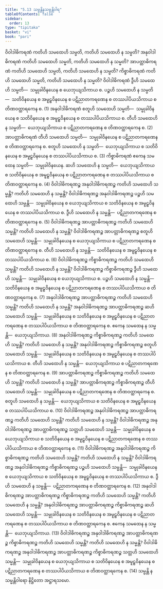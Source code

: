 ```yaml
---
title: "5.13 သမ္မန္တိနသမ္မန္တိဝါရ"
tableOfContents: false
sidebar:
  order: 13
type: "tipitaka"
basket: "vi"
book: "pari"
---
```



<DynamicBreadcrumb />

<Division number="308" book="pari" e="ch" v="5" p="197">

<Paragraph number="1347" book="pari">
ဝိဝါဒါဓိကရဏံ ကတိဟိ သမထေဟိ သမ္မတိ, ကတိဟိ သမထေဟိ န သမ္မတိ? အနုဝါဒါဓိကရဏံ ကတိဟိ သမထေဟိ သမ္မတိ, ကတိဟိ သမထေဟိ န သမ္မတိ? အာပတ္တာဓိကရဏံ ကတိဟိ သမထေဟိ သမ္မတိ, ကတိဟိ သမထေဟိ န သမ္မတိ? ကိစ္စာဓိကရဏံ ကတိဟိ သမထေဟိ သမ္မတိ, ကတိဟိ သမထေဟိ န သမ္မတိ?
</Paragraph>

<Paragraph number="1348" book="pari">
ဝိဝါဒါဓိကရဏံ ဒွီဟိ သမထေဟိ သမ္မတိ—  သမ္မုခါဝိနယေန စ ယေဘုယျသိကာယ စ. ပဉ္စဟိ သမထေဟိ န သမ္မတိ—  သတိဝိနယေန စ အမူဠှဝိနယေန စ ပဋိညာတကရဏေန စ တဿပါပိယသိကာယ စ တိဏဝတ္ထာရကေန စ. (1)
</Paragraph>

<Paragraph number="1349" book="pari">
အနုဝါဒါဓိကရဏံ စတူဟိ သမထေဟိ သမ္မတိ—  သမ္မုခါဝိနယေန စ သတိဝိနယေန စ အမူဠှဝိနယေန စ တဿပါပိယသိကာယ စ. တီဟိ သမထေဟိ န သမ္မတိ—  ယေဘုယျသိကာယ စ ပဋိညာတကရဏေန စ တိဏဝတ္ထာရကေန စ. (2)
</Paragraph>

<Paragraph number="1350" book="pari">
အာပတ္တာဓိကရဏံ တီဟိ သမထေဟိ သမ္မတိ—  သမ္မုခါဝိနယေန စ ပဋိညာတကရဏေန စ တိဏဝတ္ထာရကေန စ. စတူဟိ သမထေဟိ န သမ္မတိ—  ယေဘုယျသိကာယ စ သတိဝိနယေန စ အမူဠှဝိနယေန စ တဿပါပိယသိကာယ စ. (3)
</Paragraph>

<Paragraph number="1351" book="pari">
ကိစ္စာဓိကရဏံ ဧကေန သမထေန သမ္မတိ—  သမ္မုခါဝိနယေန. ဆဟိ သမထေဟိ န သမ္မတိ—  ယေဘုယျသိကာယ စ သတိဝိနယေန စ အမူဠှဝိနယေန စ ပဋိညာတကရဏေန စ တဿပါပိယသိကာယ စ တိဏဝတ္ထာရကေန စ. (4)
</Paragraph>

<Paragraph number="1352" book="pari">
ဝိဝါဒါဓိကရဏဉ္စ အနုဝါဒါဓိကရဏဉ္စ ကတိဟိ သမထေဟိ သမ္မန္တိ? ကတိဟိ သမထေဟိ န သမ္မန္တိ? ဝိဝါဒါဓိကရဏဉ္စ အနုဝါဒါဓိကရဏဉ္စ ပဉ္စဟိ သမထေဟိ သမ္မန္တိ—  သမ္မုခါဝိနယေန စ ယေဘုယျသိကာယ စ သတိဝိနယေန စ အမူဠှဝိနယေန စ တဿပါပိယသိကာယ စ. ဒွီဟိ သမထေဟိ န သမ္မန္တိ—  ပဋိညာတကရဏေန စ တိဏဝတ္ထာရကေန စ. (5)
</Paragraph>

<Paragraph number="1353" book="pari">
ဝိဝါဒါဓိကရဏဉ္စ အာပတ္တာဓိကရဏဉ္စ ကတိဟိ သမထေဟိ သမ္မန္တိ? ကတိဟိ သမထေဟိ န သမ္မန္တိ? ဝိဝါဒါဓိကရဏဉ္စ အာပတ္တာဓိကရဏဉ္စ စတူဟိ သမထေဟိ သမ္မန္တိ—  သမ္မုခါဝိနယေန စ ယေဘုယျသိကာယ စ ပဋိညာတကရဏေန စ တိဏဝတ္ထာရကေန စ. တီဟိ သမထေဟိ န သမ္မန္တိ—  သတိဝိနယေန စ အမူဠှဝိနယေန စ တဿပါပိယသိကာယ စ. (6)
</Paragraph>

<Paragraph number="1354" book="pari">
ဝိဝါဒါဓိကရဏဉ္စ ကိစ္စာဓိကရဏဉ္စ ကတိဟိ သမထေဟိ သမ္မန္တိ? ကတိဟိ သမထေဟိ န သမ္မန္တိ? ဝိဝါဒါဓိကရဏဉ္စ ကိစ္စာဓိကရဏဉ္စ ဒွီဟိ သမထေဟိ သမ္မန္တိ—  သမ္မုခါဝိနယေန စ ယေဘုယျသိကာယ စ. ပဉ္စဟိ သမထေဟိ န သမ္မန္တိ—  သတိဝိနယေန စ အမူဠှဝိနယေန စ ပဋိညာတကရဏေန စ တဿပါပိယသိကာယ စ တိဏဝတ္ထာရကေန စ. (7)
</Paragraph>

<Paragraph number="1355" book="pari">
အနုဝါဒါဓိကရဏဉ္စ အာပတ္တာဓိကရဏဉ္စ ကတိဟိ သမထေဟိ သမ္မန္တိ? ကတိဟိ သမထေဟိ န သမ္မန္တိ? အနုဝါဒါဓိကရဏဉ္စ အာပတ္တာဓိကရဏဉ္စ ဆဟိ သမထေဟိ သမ္မန္တိ—  သမ္မုခါဝိနယေန စ သတိဝိနယေန စ အမူဠှဝိနယေန စ ပဋိညာတကရဏေန စ တဿပါပိယသိကာယ စ တိဏဝတ္ထာရကေန စ. ဧကေန သမထေန န သမ္မန္တိ—  ယေဘုယျသိကာယ. (8)
</Paragraph>

<Paragraph number="1356" book="pari">
အနုဝါဒါဓိကရဏဉ္စ ကိစ္စာဓိကရဏဉ္စ ကတိဟိ သမထေဟိ သမ္မန္တိ? ကတိဟိ သမထေဟိ န သမ္မန္တိ? အနုဝါဒါဓိကရဏဉ္စ ကိစ္စာဓိကရဏဉ္စ စတူဟိ သမထေဟိ သမ္မန္တိ—  သမ္မုခါဝိနယေန စ သတိဝိနယေန စ အမူဠှဝိနယေန စ တဿပါပိယသိကာယ စ. တီဟိ သမထေဟိ န သမ္မန္တိ—  ယေဘုယျသိကာယ စ ပဋိညာတကရဏေန စ တိဏဝတ္ထာရကေန စ. (9)
</Paragraph>

<Paragraph number="1357" book="pari">
အာပတ္တာဓိကရဏဉ္စ ကိစ္စာဓိကရဏဉ္စ ကတိဟိ သမထေဟိ သမ္မန္တိ? ကတိဟိ သမထေဟိ န သမ္မန္တိ? အာပတ္တာဓိကရဏဉ္စ ကိစ္စာဓိကရဏဉ္စ တီဟိ သမထေဟိ သမ္မန္တိ—  သမ္မုခါဝိနယေန စ ပဋိညာတကရဏေန စ တိဏဝတ္ထာရကေန စ. စတူဟိ သမထေဟိ န သမ္မန္တိ—  ယေဘုယျသိကာယ စ သတိဝိနယေန စ အမူဠှဝိနယေန စ တဿပါပိယသိကာယ စ. (10)
</Paragraph>

<Paragraph number="1358" book="pari">
ဝိဝါဒါဓိကရဏဉ္စ အနုဝါဒါဓိကရဏဉ္စ အာပတ္တာဓိကရဏဉ္စ ကတိဟိ သမထေဟိ သမ္မန္တိ? ကတိဟိ သမထေဟိ န သမ္မန္တိ? ဝိဝါဒါဓိကရဏဉ္စ အနုဝါဒါဓိကရဏဉ္စ အာပတ္တာဓိကရဏဉ္စ သတ္တဟိ သမထေဟိ သမ္မန္တိ—  သမ္မုခါဝိနယေန စ ယေဘုယျသိကာယ စ သတိဝိနယေန စ အမူဠှဝိနယေန စ ပဋိညာတကရဏေန စ တဿပါပိယသိကာယ စ တိဏဝတ္ထာရကေန စ. (11)
</Paragraph>

<Paragraph number="1359" book="pari">
ဝိဝါဒါဓိကရဏဉ္စ အနုဝါဒါဓိကရဏဉ္စ ကိစ္စာဓိကရဏဉ္စ ကတိဟိ သမထေဟိ သမ္မန္တိ? ကတိဟိ သမထေဟိ န သမ္မန္တိ? ဝိဝါဒါဓိကရဏဉ္စ အနုဝါဒါဓိကရဏဉ္စ ကိစ္စာဓိကရဏဉ္စ ပဉ္စဟိ သမထေဟိ သမ္မန္တိ—  သမ္မုခါဝိနယေန စ ယေဘုယျသိကာယ စ သတိဝိနယေန စ အမူဠှဝိနယေန စ တဿပါပိယသိကာယ စ. ဒွီဟိ သမထေဟိ န သမ္မန္တိ—  ပဋိညာတကရဏေန စ တိဏဝတ္ထာရကေန စ. (12)
</Paragraph>

<Paragraph number="1360" book="pari">
အနုဝါဒါဓိကရဏဉ္စ အာပတ္တာဓိကရဏဉ္စ ကိစ္စာဓိကရဏဉ္စ ကတိဟိ သမထေဟိ သမ္မန္တိ? ကတိဟိ သမထေဟိ န သမ္မန္တိ? အနုဝါဒါဓိကရဏဉ္စ အာပတ္တာဓိကရဏဉ္စ ကိစ္စာဓိကရဏဉ္စ ဆဟိ သမထေဟိ သမ္မန္တိ—  သမ္မုခါဝိနယေန စ သတိဝိနယေန စ အမူဠှဝိနယေန စ ပဋိညာတကရဏေန စ တဿပါပိယသိကာယ စ တိဏဝတ္ထာရကေန စ. ဧကေန သမထေန န သမ္မန္တိ—  ယေဘုယျသိကာယ. (13)
</Paragraph>

<Paragraph number="1361" book="pari">
ဝိဝါဒါဓိကရဏဉ္စ အနုဝါဒါဓိကရဏဉ္စ အာပတ္တာဓိကရဏဉ္စ ကိစ္စာဓိကရဏဉ္စ ကတိဟိ သမထေဟိ သမ္မန္တိ? ကတိဟိ သမထေဟိ န သမ္မန္တိ? ဝိဝါဒါဓိကရဏဉ္စ အနုဝါဒါဓိကရဏဉ္စ အာပတ္တာဓိကရဏဉ္စ ကိစ္စာဓိကရဏဉ္စ သတ္တဟိ သမထေဟိ သမ္မန္တိ—  သမ္မုခါဝိနယေန စ ယေဘုယျသိကာယ စ သတိဝိနယေန စ အမူဠှဝိနယေန စ ပဋိညာတကရဏေန စ တဿပါပိယသိကာယ စ တိဏဝတ္ထာရကေန စ. (14)

</Paragraph>
</Division>

<Paragraph number="1362" type="center" book="pari">
သမ္မန္တိ န သမ္မန္တိဝါရော နိဋ္ဌိတော အဋ္ဌာရသမော.
</Paragraph>